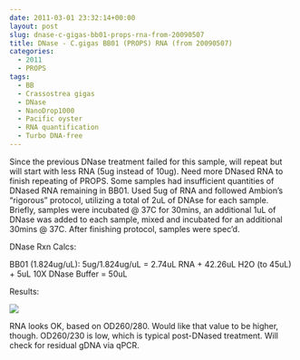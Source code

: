 ```yaml
---
date: 2011-03-01 23:32:14+00:00
layout: post
slug: dnase-c-gigas-bb01-props-rna-from-20090507
title: DNase - C.gigas BB01 (PROPS) RNA (from 20090507)
categories:
  - 2011
  - PROPS
tags:
  - BB
  - Crassostrea gigas
  - DNase
  - NanoDrop1000
  - Pacific oyster
  - RNA quantification
  - Turbo DNA-free
---
```


Since the previous DNase treatment failed for this sample, will repeat but will start with less RNA (5ug instead of 10ug). Need more DNased RNA to finish repeating of PROPS. Some samples had insufficient quantities of DNased RNA remaining in BB01. Used 5ug of RNA and followed Ambion's "rigorous" protocol, utilizing a total of 2uL of DNAse for each sample. Briefly, samples were incubated @ 37C for 30mins, an additional 1uL of DNase was added to each sample, mixed and incubated for an additional 30mins @ 37C. After finishing protocol, samples were spec'd.

DNase Rxn Calcs:

BB01 (1.824ug/uL): 5ug/1.824ug/uL = 2.74uL RNA + 42.26uL H2O (to 45uL) + 5uL 10X DNase Buffer = 50uL

Results:

![](https://eagle.fish.washington.edu/Arabidopsis/RNA%20Spec%20Readings/20110301%20DNased%20RNA.JPG)

RNA looks OK, based on OD260/280. Would like that value to be higher, though. OD260/230 is low, which is typical post-DNased treatment. Will check for residual gDNA via qPCR.
